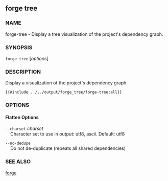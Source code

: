 
## forge tree

### NAME

forge-tree - Display a tree visualization of the project's dependency graph.

### SYNOPSIS

`forge tree` [*options*]

### DESCRIPTION

Display a visualization of the project's dependency graph.

```ignore
{{#include ../../output/forge_tree/forge-tree:all}}
```

### OPTIONS

#### Flatten Options

`--charset` _charset_  
&nbsp;&nbsp;&nbsp;&nbsp;Character set to use in output: utf8, ascii. Default: utf8

`--no-dedupe`  
&nbsp;&nbsp;&nbsp;&nbsp;Do not de-duplicate (repeats all shared dependencies)

<ProjectOptions />

<CommonOptions />

### SEE ALSO

[forge](/reference/forge/forge.mdx)
